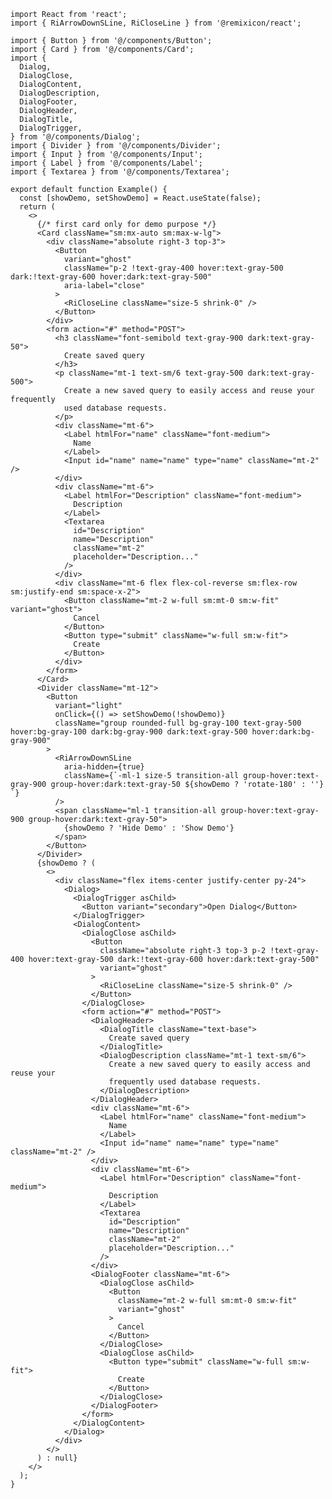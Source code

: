 ````tsx
import React from 'react';
import { RiArrowDownSLine, RiCloseLine } from '@remixicon/react';

import { Button } from '@/components/Button';
import { Card } from '@/components/Card';
import {
  Dialog,
  DialogClose,
  DialogContent,
  DialogDescription,
  DialogFooter,
  DialogHeader,
  DialogTitle,
  DialogTrigger,
} from '@/components/Dialog';
import { Divider } from '@/components/Divider';
import { Input } from '@/components/Input';
import { Label } from '@/components/Label';
import { Textarea } from '@/components/Textarea';

export default function Example() {
  const [showDemo, setShowDemo] = React.useState(false);
  return (
    <>
      {/* first card only for demo purpose */}
      <Card className="sm:mx-auto sm:max-w-lg">
        <div className="absolute right-3 top-3">
          <Button
            variant="ghost"
            className="p-2 !text-gray-400 hover:text-gray-500 dark:!text-gray-600 hover:dark:text-gray-500"
            aria-label="close"
          >
            <RiCloseLine className="size-5 shrink-0" />
          </Button>
        </div>
        <form action="#" method="POST">
          <h3 className="font-semibold text-gray-900 dark:text-gray-50">
            Create saved query
          </h3>
          <p className="mt-1 text-sm/6 text-gray-500 dark:text-gray-500">
            Create a new saved query to easily access and reuse your frequently
            used database requests.
          </p>
          <div className="mt-6">
            <Label htmlFor="name" className="font-medium">
              Name
            </Label>
            <Input id="name" name="name" type="name" className="mt-2" />
          </div>
          <div className="mt-6">
            <Label htmlFor="Description" className="font-medium">
              Description
            </Label>
            <Textarea
              id="Description"
              name="Description"
              className="mt-2"
              placeholder="Description..."
            />
          </div>
          <div className="mt-6 flex flex-col-reverse sm:flex-row sm:justify-end sm:space-x-2">
            <Button className="mt-2 w-full sm:mt-0 sm:w-fit" variant="ghost">
              Cancel
            </Button>
            <Button type="submit" className="w-full sm:w-fit">
              Create
            </Button>
          </div>
        </form>
      </Card>
      <Divider className="mt-12">
        <Button
          variant="light"
          onClick={() => setShowDemo(!showDemo)}
          className="group rounded-full bg-gray-100 text-gray-500 hover:bg-gray-100 dark:bg-gray-900 dark:text-gray-500 hover:dark:bg-gray-900"
        >
          <RiArrowDownSLine
            aria-hidden={true}
            className={`-ml-1 size-5 transition-all group-hover:text-gray-900 group-hover:dark:text-gray-50 ${showDemo ? 'rotate-180' : ''} `}
          />
          <span className="ml-1 transition-all group-hover:text-gray-900 group-hover:dark:text-gray-50">
            {showDemo ? 'Hide Demo' : 'Show Demo'}
          </span>
        </Button>
      </Divider>
      {showDemo ? (
        <>
          <div className="flex items-center justify-center py-24">
            <Dialog>
              <DialogTrigger asChild>
                <Button variant="secondary">Open Dialog</Button>
              </DialogTrigger>
              <DialogContent>
                <DialogClose asChild>
                  <Button
                    className="absolute right-3 top-3 p-2 !text-gray-400 hover:text-gray-500 dark:!text-gray-600 hover:dark:text-gray-500"
                    variant="ghost"
                  >
                    <RiCloseLine className="size-5 shrink-0" />
                  </Button>
                </DialogClose>
                <form action="#" method="POST">
                  <DialogHeader>
                    <DialogTitle className="text-base">
                      Create saved query
                    </DialogTitle>
                    <DialogDescription className="mt-1 text-sm/6">
                      Create a new saved query to easily access and reuse your
                      frequently used database requests.
                    </DialogDescription>
                  </DialogHeader>
                  <div className="mt-6">
                    <Label htmlFor="name" className="font-medium">
                      Name
                    </Label>
                    <Input id="name" name="name" type="name" className="mt-2" />
                  </div>
                  <div className="mt-6">
                    <Label htmlFor="Description" className="font-medium">
                      Description
                    </Label>
                    <Textarea
                      id="Description"
                      name="Description"
                      className="mt-2"
                      placeholder="Description..."
                    />
                  </div>
                  <DialogFooter className="mt-6">
                    <DialogClose asChild>
                      <Button
                        className="mt-2 w-full sm:mt-0 sm:w-fit"
                        variant="ghost"
                      >
                        Cancel
                      </Button>
                    </DialogClose>
                    <DialogClose asChild>
                      <Button type="submit" className="w-full sm:w-fit">
                        Create
                      </Button>
                    </DialogClose>
                  </DialogFooter>
                </form>
              </DialogContent>
            </Dialog>
          </div>
        </>
      ) : null}
    </>
  );
}

````